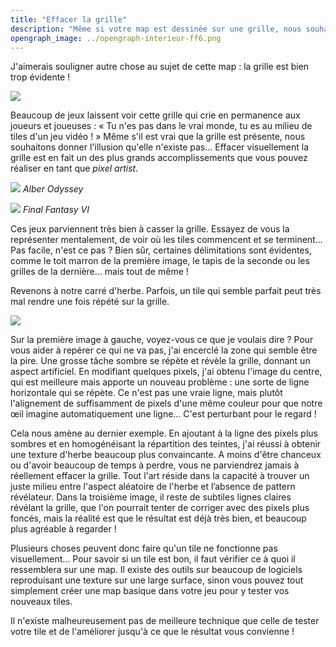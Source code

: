 ```yaml
---
title: "Effacer la grille"
description: "Même si votre map est dessinée sur une grille, nous souhaitons donner l'illusion qu'elle n'existe pas... Effacer visuellement la grille est en fait un des plus grands accomplissements que vous pouvez réaliser en tant que pixel artist."
opengraph_image: ../opengraph-interieur-ff6.png
---
```


J'aimerais souligner autre chose au sujet de cette map : la grille est bien trop évidente !

![](./mauvaise-idee2.png)

Beaucoup de jeux laissent voir cette grille qui crie en permanence aux joueurs et joueuses : « Tu n'es pas dans le vrai monde, tu es au milieu de tiles d'un jeu vidéo ! » Même s'il est vrai que la grille est présente, nous souhaitons donner l'illusion qu'elle n'existe pas... Effacer visuellement la grille est en fait un des plus grands accomplissements que vous pouvez réaliser en tant que *pixel artist*.

![](./alber-odyssey.png)
*Alber Odyssey*

![](./ff6.png)
*Final Fantasy VI*

Ces jeux parviennent très bien à casser la grille. Essayez de vous la représenter mentalement, de voir où les tiles commencent et se terminent... Pas facile, n'est ce pas ? Bien sûr, certaines délimitations sont évidentes, comme le toit marron de la première image, le tapis de la seconde ou les grilles de la dernière... mais tout de même !

Revenons à notre carré d'herbe. Parfois, un tile qui semble parfait peut très mal rendre une fois répété sur la grille.

![](./herbe-repetitions.png)

Sur la première image à gauche, voyez-vous ce que je voulais dire ? Pour vous aider à repérer ce qui ne va pas, j'ai encerclé la zone qui semble être la pire. Une grosse tâche sombre se répète et révèle la grille, donnant un aspect artificiel. En modifiant quelques pixels, j'ai obtenu l'image du centre, qui est meilleure mais apporte un nouveau problème : une sorte de ligne horizontale qui se répète. Ce n'est pas une vraie ligne, mais plutôt l'alignement de suffisamment de pixels d'une même couleur pour que notre œil imagine automatiquement une ligne... C'est perturbant pour le regard !

Cela nous amène au dernier exemple. En ajoutant à la ligne des pixels plus sombres et en homogénéisant la répartition des teintes, j'ai réussi à obtenir une texture d'herbe beaucoup plus convaincante. A moins d'être chanceux ou d'avoir beaucoup de temps à perdre, vous ne parviendrez jamais à réellement effacer la grille. Tout l'art réside dans la capacité à trouver un juste milieu entre l'aspect aléatoire de l'herbe et l’absence de pattern révélateur. Dans la troisième image, il reste de subtiles lignes claires révélant la grille, que l'on pourrait tenter de corriger avec des pixels plus foncés, mais la réalité est que le résultat est déjà très bien, et beaucoup plus agréable à regarder !

Plusieurs choses peuvent donc faire qu'un tile ne fonctionne pas visuellement... Pour savoir si un tile est bon, il faut vérifier ce à quoi il ressemblera sur une map. Il existe des outils sur beaucoup de logiciels reproduisant une texture sur une large surface, sinon vous pouvez tout simplement créer une map basique dans votre jeu pour y tester vos nouveaux tiles.

Il n'existe malheureusement pas de meilleure technique que celle de tester votre tile et de l'améliorer jusqu'à ce que le résultat vous convienne !
